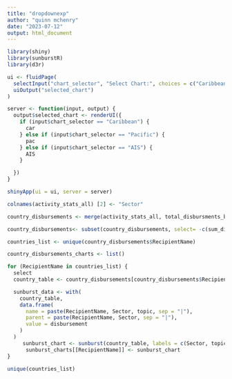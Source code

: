 ```yaml
---
title: "dropdownexp"
author: "quinn mchenry"
date: "2023-07-12"
output: html_document
---
```



```r
library(shiny)
library(sunburstR)
library(d3r)
```

```r
ui <- fluidPage(
  selectInput("chart_selector", "Select Chart:", choices = c("Caribbean", "Pacific", "AIS")), 
  uiOutput("selected_chart")
)
```

```r
server <- function(input, output) {
  output$selected_chart <- renderUI({
    if (input$chart_selector == "Caribbean") {
      car
    } else if (input$chart_selector == "Pacific") {
      pac
    } else if (input$chart_selector == "AIS") {
      AIS
    }

  })
}
```

```r
shinyApp(ui = ui, server = server)
```

```r
colnames(activity_stats_all) [2] <- "Sector"
```


```r
country_disbursements <- merge(activity_stats_all, total_disbursments_by_country_sector, by = "Sector")
```

```r
country_disbursements<- subset(country_disbursements, select= -c(sum_disbursement))
```

```r
countries_list <- unique(country_disbursements$RecipientName)
```

```r
country_disbursements_charts <- list()
```

```r
for (RecipientName in countries_list) {
  select 
  country_table <- country_disbursements[country_disbursements$RecipientName == Afghanistan, ]

  sunburst_data <- with(
    country_table,
    data.frame(
      name = paste(RecipientName, Sector, topic, sep = "|"),
      parent = paste(RecipientName, Sector, sep = "|"),
      value = disbursement
    )
  )
     sunburst_chart <- sunburst(country_table, labels = c(Sector, topic), values = disbursement)
      sunburst_charts[[RecipientName]] <- sunburst_chart
}
```

```r
unique(countries_list)
```
```r

```


